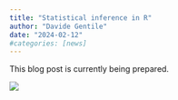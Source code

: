 ```yaml
---
title: "Statistical inference in R"
author: "Davide Gentile"
date: "2024-02-12"
#categories: [news]
---
```


This blog post is currently being prepared.

![](thumbnail.jpg)

